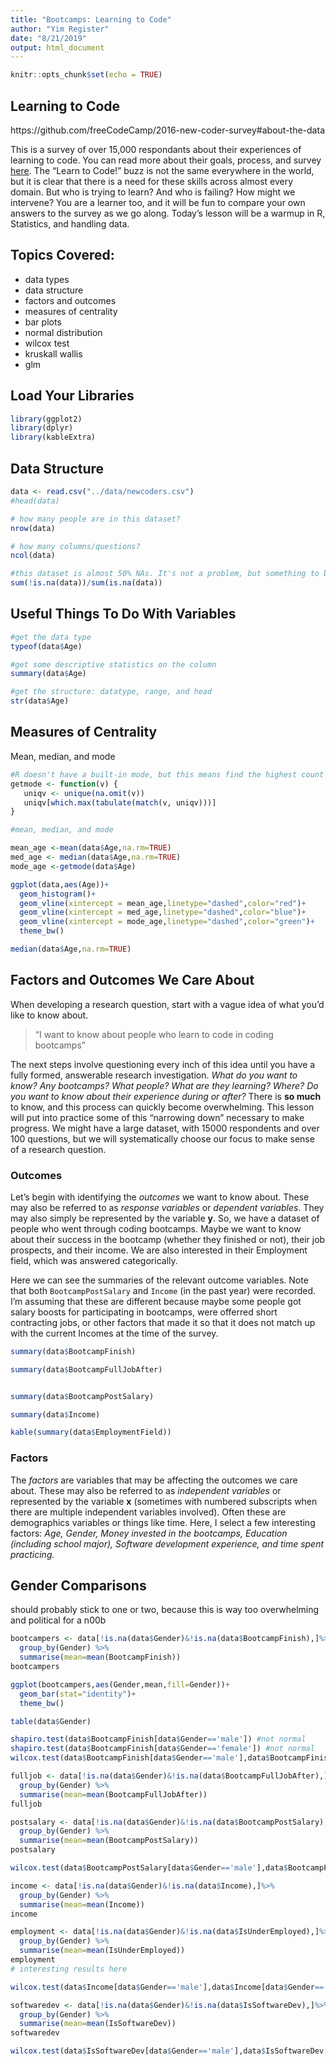 ```yaml
---
title: "Bootcamps: Learning to Code"
author: "Yim Register"
date: "8/21/2019"
output: html_document
---
```


```r
knitr::opts_chunk$set(echo = TRUE)
```
## Learning to Code

https://github.com/freeCodeCamp/2016-new-coder-survey#about-the-data

This is a survey of over 15,000 respondants about their experiences of learning to code. You can read more about their goals, process, and survey [here](https://www.freecodecamp.org/news/we-just-launched-the-biggest-ever-survey-of-people-learning-to-code-cac81dadf1ea/#.8g9ts8gm5). The "Learn to Code!" buzz is not the same everywhere in the world, but it is clear that there is a need for these skills across almost every domain. But who is trying to learn? And who is failing? How might we intervene? You are a learner too, and it will be fun to compare your own answers to the survey as we go along. Today's lesson will be a warmup in R, Statistics, and handling data. 

## Topics Covered:

- data types
- data structure
- factors and outcomes
- measures of centrality
- bar plots
- normal distribution
- wilcox test
- kruskall wallis
- glm







## Load Your Libraries
```r
library(ggplot2)
library(dplyr)
library(kableExtra)

```

## Data Structure
```r
data <- read.csv("../data/newcoders.csv")
#head(data)

# how many people are in this dataset?
nrow(data)

# how many columns/questions?
ncol(data)

#this dataset is almost 50% NAs. It's not a problem, but something to be aware of
sum(!is.na(data))/sum(is.na(data))
```

## Useful Things To Do With Variables

```r

#get the data type
typeof(data$Age)

#get some descriptive statistics on the column
summary(data$Age)

#get the structure: datatype, range, and head
str(data$Age)

```

## Measures of Centrality
Mean, median, and mode
```r
#R doesn't have a built-in mode, but this means find the highest count for any of the values and return that value
getmode <- function(v) {
   uniqv <- unique(na.omit(v))
   uniqv[which.max(tabulate(match(v, uniqv)))]
}

#mean, median, and mode

mean_age <-mean(data$Age,na.rm=TRUE)
med_age <- median(data$Age,na.rm=TRUE)
mode_age <-getmode(data$Age)

ggplot(data,aes(Age))+
  geom_histogram()+
  geom_vline(xintercept = mean_age,linetype="dashed",color="red")+
  geom_vline(xintercept = med_age,linetype="dashed",color="blue")+
  geom_vline(xintercept = mode_age,linetype="dashed",color="green")+
  theme_bw()

median(data$Age,na.rm=TRUE)

```

## Factors and Outcomes We Care About
When developing a research question, start with a vague idea of what you'd like to know about.

> "I want to know about people who learn to code in coding bootcamps"

The next steps involve questioning every inch of this idea until you have a fully formed, answerable research investigation. *What do you want to know? Any bootcamps? What people? What are they learning? Where? Do you want to know about their experience during or after?* There is **so much** to know, and this process can quickly become overwhelming. This lesson will put into practice some of this "narrowing down" necessary to make progress. We might have a large dataset, with 15000 respondents and over 100 questions, but we will systematically choose our focus to make sense of a research question.

### Outcomes
Let's begin with identifying the *outcomes* we want to know about. These may also be referred to as *response variables* or *dependent variables*. They may also simply be represented by the variable **y**. So, we have a dataset of people who went through coding bootcamps. Maybe we want to know about their success in the bootcamp (whether they finished or not), their job prospects, and their income. We are also interested in their Employment field, which was answered categorically. 

Here we can see the summaries of the relevant outcome variables. Note that both `BootcampPostSalary` and `Income` (in the past year) were recorded. I'm assuming that these are different because maybe some people got salary boosts for participating in bootcamps, were offerred short contracting jobs, or other factors that made it so that it does not match up with the current Incomes at the time of the survey.

```r
summary(data$BootcampFinish)

summary(data$BootcampFullJobAfter)


summary(data$BootcampPostSalary)

summary(data$Income)

kable(summary(data$EmploymentField))
```

### Factors
The *factors* are variables that may be affecting the outcomes we care about. These may also be referred to as *independent variables* or represented by the variable **x** (sometimes with numbered subscripts when there are multiple independent variables involved). Often these are demographics variables or things like time. Here, I select a few interesting factors: *Age, Gender, Money invested in the bootcamps, Education (including school major), Software development experience, and time spent practicing.*


## Gender Comparisons
should probably stick to one or two, because this is way too overwhelming and political for a n00b

```r



bootcampers <- data[!is.na(data$Gender)&!is.na(data$BootcampFinish),]%>%
  group_by(Gender) %>%
  summarise(mean=mean(BootcampFinish))
bootcampers

ggplot(bootcampers,aes(Gender,mean,fill=Gender))+
  geom_bar(stat="identity")+
  theme_bw()

table(data$Gender)

shapiro.test(data$BootcampFinish[data$Gender=='male']) #not normal
shapiro.test(data$BootcampFinish[data$Gender=='female']) #not normal
wilcox.test(data$BootcampFinish[data$Gender=='male'],data$BootcampFinish[data$Gender=='female']) #no difference

fulljob <- data[!is.na(data$Gender)&!is.na(data$BootcampFullJobAfter),]%>%
  group_by(Gender) %>%
  summarise(mean=mean(BootcampFullJobAfter))
fulljob

postsalary <- data[!is.na(data$Gender)&!is.na(data$BootcampPostSalary),]%>%
  group_by(Gender) %>%
  summarise(mean=mean(BootcampPostSalary))
postsalary

wilcox.test(data$BootcampPostSalary[data$Gender=='male'],data$BootcampPostSalary[data$Gender=='female']) #no difference

income <- data[!is.na(data$Gender)&!is.na(data$Income),]%>%
  group_by(Gender) %>%
  summarise(mean=mean(Income))
income

employment <- data[!is.na(data$Gender)&!is.na(data$IsUnderEmployed),]%>%
  group_by(Gender) %>%
  summarise(mean=mean(IsUnderEmployed))
employment
# interesting results here

wilcox.test(data$Income[data$Gender=='male'],data$Income[data$Gender=='female']) #no difference

softwaredev <- data[!is.na(data$Gender)&!is.na(data$IsSoftwareDev),]%>%
  group_by(Gender) %>%
  summarise(mean=mean(IsSoftwareDev))
softwaredev

wilcox.test(data$IsSoftwareDev[data$Gender=='male'],data$IsSoftwareDev[data$Gender=='female']) #difference
```

```r

```